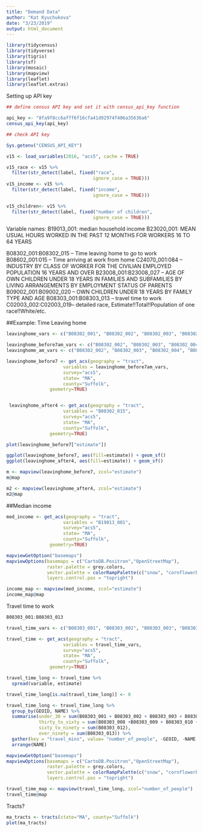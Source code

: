 ```yaml
---
title: "Demand Data"
author: "Kat Kyuchukova"
date: "3/23/2019"
output: html_document
---
```


```r
library(tidycensus)
library(tidyverse)
library(tigris)
library(sf)
library(mosaic)
library(mapview)
library(leaflet)
library(leaflet.extras)
```

Setting up API key
```r
## define census API key and set it with census_api_key function

api_key <- "8fa9f8cc6afff6f16cfa41d92974f406a35636a6"
census_api_key(api_key)

## check API key

Sys.getenv("CENSUS_API_KEY")
```

```r
v15 <- load_variables(2016, "acs5", cache = TRUE)

v15_race <- v15 %>%
  filter(str_detect(label, fixed("race", 
                                ignore_case = TRUE)))
v15_income <- v15 %>%
  filter(str_detect(label, fixed("income", 
                                ignore_case = TRUE)))

v15_children<- v15 %>%
  filter(str_detect(label, fixed("number of children", 
                                ignore_case = TRUE)))


```

Variable names:
B19013_001: median household income
B23020_001: MEAN USUAL HOURS WORKED IN THE PAST 12 MONTHS FOR WORKERS 16 TO 64 YEARS

B08302_001:B08302_015 -- Time leaving home to go to work
B08602_001:015 -- Time arriving at work from home
C24070_001:084 -- INDUSTRY BY CLASS OF WORKER FOR THE CIVILIAN EMPLOYED POPULATION 16 YEARS AND OVER
B23008_001:B23008_027 -- AGE OF OWN CHILDREN UNDER 18 YEARS IN FAMILIES AND SUBFAMILIES BY LIVING ARRANGEMENTS BY EMPLOYMENT STATUS OF PARENTS
B09002_001:B09002_020 -- OWN CHILDREN UNDER 18 YEARS BY FAMILY TYPE AND AGE
B08303_001:B08303_013 -- travel time to work
C02003_002:C02003_019-- detailed race, Estimate!!Total!!Population of one race!!White/etc.

##Example: Time Leaving home
```r
leavinghome_vars <- c("B08302_001", "B08302_002", "B08302_003", "B08302_004", "B08302_005", "B08302_006", "B08302_007", "B08302_008", "B08302_009", "B08302_010", "B08302_011", "B08302_012", "B08302_013", "B08302_014", "B08302_015")

leavinghome_before7am_vars <- c("B08302_002", "B08302_003", "B08302_004", "B08302_005", "B08302_006")
leavinghome_am_vars <- c("B08302_002", "B08302_003", "B08302_004", "B08302_005", "B08302_006")

leavinghome_before7 <- get_acs(geography = "tract",
                     variables = leavinghome_before7am_vars,
                     survey="acs5",
                     state= "MA",
                     county="Suffolk",
                geometry=TRUE)


 leavinghome_after4 <- get_acs(geography = "tract",
                     variables = "B08302_015",
                     survey="acs5",
                     state= "MA",
                     county="Suffolk",
                geometry=TRUE)

plot(leavinghome_before7["estimate"])

ggplot(leavinghome_before7, aes(fill=estimate)) + geom_sf()
ggplot(leavinghome_after4, aes(fill=estimate)) + geom_sf()

m <- mapview(leavinghome_before7, zcol="estimate")
m@map

m2 <- mapview(leavinghome_after4, zcol="estimate")
m2@map

```



##Median income
```r
med_income <- get_acs(geography = "tract",
                     variables = "B19013_001",
                     survey="acs5",
                     state= "MA",
                     county="Suffolk",
                geometry=TRUE)

mapviewGetOption("basemaps")
mapviewOptions(basemaps = c("CartoDB.Positron","OpenStreetMap"),
               raster.palette = grey.colors,
               vector.palette = colorRampPalette(c("snow", "cornflowerblue", "grey10")),
               layers.control.pos = "topright")

income_map <- mapview(med_income, zcol="estimate")
income_map@map

```

Travel time to work

```r
B08303_001:B08303_013

travel_time_vars <- c("B08303_001", "B08303_002", "B08303_003", "B08303_004", "B08303_005", "B08303_006", "B08303_007", "B08303_008", "B08303_009", "B08303_010", "B08303_011", "B08303_012", "B08303_013")

travel_time <- get_acs(geography = "tract",
                     variables = travel_time_vars,
                     survey="acs5",
                     state= "MA",
                     county="Suffolk",
                geometry=TRUE)

travel_time_long <- travel_time %>%
  spread(variable, estimate)

travel_time_long[is.na(travel_time_long)] <- 0

travel_time_long <- travel_time_long %>%
  group_by(GEOID, NAME) %>%
  summarise(under_30 = sum(B08303_001 + B08303_002 + B08303_003 + B08303_004 + B08303_005 + B08303_006 + B08303_007),
            thirty_to_sixty = sum(B08303_008 +B08303_009 + B08303_010 + B08303_011),
            sixty_to_ninety = sum(B08303_012),
            over_ninety = sum(B08303_013)) %>%
  gather(key = "travel_mins", value= "number_of_people", -GEOID, -NAME, -geometry) %>%
  arrange(NAME)

mapviewGetOption("basemaps")
mapviewOptions(basemaps = c("CartoDB.Positron","OpenStreetMap"),
               raster.palette = grey.colors,
               vector.palette = colorRampPalette(c("snow", "cornflowerblue", "grey10")),
               layers.control.pos = "topright")

travel_time_map <- mapview(travel_time_long, zcol="number_of_people")
travel_time@map
```





Tracts?
```r
ma_tracts <- tracts(state="MA", county="Suffolk")
plot(ma_tracts)
```






